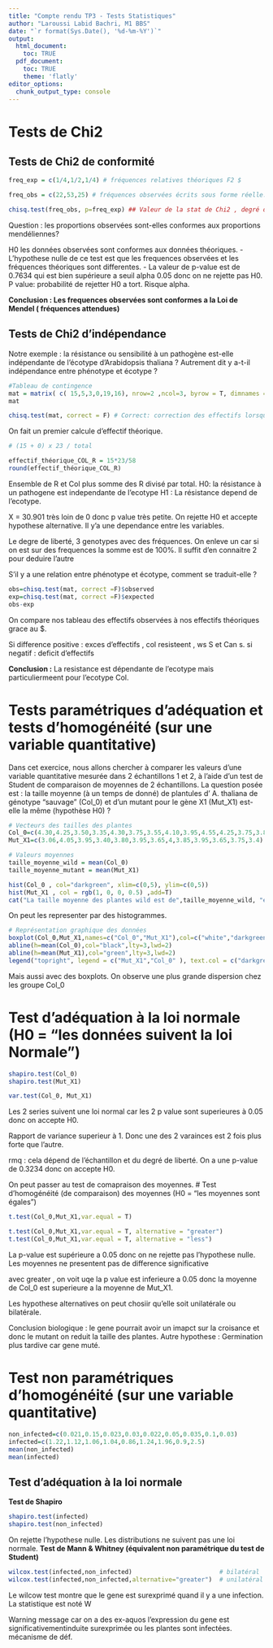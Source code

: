```yaml
---
title: "Compte rendu TP3 - Tests Statistiques"
author: "Laroussi Labid Bachri, M1 BBS"
date: "`r format(Sys.Date(), '%d-%m-%Y')`"
output:
  html_document:
    toc: TRUE
  pdf_document:
    toc: TRUE
    theme: 'flatly' 
editor_options: 
  chunk_output_type: console
---
```


# Tests de Chi2

## Tests de Chi2 de conformité 

```r
freq_exp = c(1/4,1/2,1/4) # fréquences relatives théoriques F2 $

freq_obs = c(22,53,25) # fréquences observées écrits sous forme réelle. 

chisq.test(freq_obs, p=freq_exp) ## Valeur de la stat de Chi2 , degré de liberté est la p-value. 

```
Question : les proportions observées sont-elles conformes aux proportions mendéliennes? 

H0 les données observées sont conformes aux données théoriques. 
- L'hypothese nulle de ce test est que les frequences observées et les fréquences théoriques sont differentes. 
- La valeur de p-value est de 0.7634 qui est bien supérieure a seuil alpha 0.05 donc on ne rejette pas H0. 
P value: probabilité de rejetter H0 a tort. Risque alpha. 


**Conclusion : Les frequences observées sont conformes a la Loi de Mendel ( fréquences attendues)**

## Tests de Chi2 d'indépendance

Notre exemple : la résistance ou sensibilité à un pathogène est-elle indépendante de l'écotype d'Arabidopsis thaliana ? Autrement dit y a-t-il indépendance entre phénotype et écotype ?

```r
#Tableau de contingence 
mat = matrix( c( 15,5,3,0,19,16), nrow=2 ,ncol=3, byrow = T, dimnames = list(c("R","S"), c("Col","Ws","Can")))
mat

chisq.test(mat, correct = F) # Correct: correction des effectifs lorsqu'ils sont trop faibles ( pas important )
```

On fait un premier calcule d'effectif théorique. 
```r
# (15 + 0) x 23 / total 

effectif_théorique_COL_R = 15*23/58
round(effectif_théorique_COL_R)

```
Ensemble de R et Col plus somme des R divisé par total. 
H0: la résistance à un pathogene est independante de l'ecotype 
H1 : La résistance depend de l'ecotype. 

X = 30.901 très loin de 0 donc p value très petite. 
On rejette H0 et accepte hypothese alternative. 
Il y'a une dependance entre les variables. 

Le degre de liberté, 3 genotypes avec des fréquences. On enleve un car si on est sur des frequences la somme est de 100%. Il suffit d'en connaitre 2 pour deduire l'autre 

S'il y a une relation entre phénotype et écotype, comment se traduit-elle ?

```r
obs=chisq.test(mat, correct =F)$observed
exp=chisq.test(mat, correct =F)$expected
obs-exp
```

On compare nos tableau des effectifs observées à nos effectifs théoriques grace au $. 

Si difference positive : exces d'effectifs , col resisteent , ws S et Can s. 
si negatif : deficit d'effectifs 

**Conclusion :** La resistance est dépendante de l'ecotype mais particuliermeent pour l'ecotype Col. 

# Tests paramétriques d'adéquation et tests d'homogénéité (sur une variable quantitative)

Dans cet exercice, nous allons chercher à comparer les valeurs d'une variable quantitative mesurée dans 2 échantillons 1 et 2, à l'aide d'un test de Student de comparaison de moyennes de 2 échantillons. La question posée est : la taille moyenne (à un temps de donné) de plantules d' A. thaliana de génotype "sauvage" (Col_0) et d'un mutant pour le gène X1 (Mut_X1) est-elle la même (hypothèse H0) ?

```r
# Vecteurs des tailles des plantes
Col_0=c(4.30,4.25,3.50,3.35,4.30,3.75,3.55,4.10,3.95,4.55,4.25,3.75,3.85,4.15,3.55,4.75,3.95,3.65)
Mut_X1=c(3.06,4.05,3.95,3.40,3.80,3.95,3.65,4,3.85,3.95,3.65,3.75,3.4)

```

```r
# Valeurs moyennes
taille_moyenne_wild = mean(Col_0)
taille_moyenne_mutant = mean(Mut_X1)

hist(Col_0 , col="darkgreen", xlim=c(0,5), ylim=c(0,5))
hist(Mut_X1 , col = rgb(1, 0, 0, 0.5) ,add=T)
cat("La taille moyenne des plantes wild est de",taille_moyenne_wild, "et la taille des plantes mutants est de", taille_moyenne_mutant)
```

On peut les representer par des histogrammes. 
```r
# Représentation graphique des données
boxplot(Col_0,Mut_X1,names=c("Col_0","Mut_X1"),col=c("white","darkgreen"),ylab="taille (cm)")
abline(h=mean(Col_0),col="black",lty=3,lwd=2)
abline(h=mean(Mut_X1),col="green",lty=3,lwd=2)
legend("topright", legend = c("Mut_X1","Col_0" ), text.col = c("darkgreen","black"))
```

Mais aussi avec des boxplots. 
On observe une plus grande dispersion chez les groupe Col_0


# Test d'adéquation à la loi normale (H0 = "les données suivent la loi Normale")

```r
shapiro.test(Col_0)
shapiro.test(Mut_X1)
```

```r
var.test(Col_0, Mut_X1)

```
Les 2 series suivent une loi normal car les 2 p value sont superieures à 0.05 donc on accepte H0. 

Rapport de variance superieur à 1. Donc une des 2 varainces est 2 fois plus forte que l'autre. 

rmq : cela dépend de l'échantillon et du degré de liberté. 
On a une p-value de 0.3234 donc on accepte H0. 

On peut passer au test de comapraison des moyennes. 
# Test d'homogénéité (de comparaison) des moyennes (H0 = "les moyennes sont égales")
```r
t.test(Col_0,Mut_X1,var.equal = T)

t.test(Col_0,Mut_X1,var.equal = T, alternative = "greater")
t.test(Col_0,Mut_X1,var.equal = T, alternative = "less")
```

La p-value est supérieure a 0.05 donc on ne rejette pas l'hypothese nulle. 
Les moyennes ne presentent pas de difference significative 

avec greater , on voit uqe la p value est inferieure a 0.05 donc la moyenne de Col_0 est superieure a la moyenne de Mut_X1. 

Les hypothese alternatives on peut chosiir qu'elle soit unilatérale ou bilatérale. 

Conclusion biologique : le gene pourrait avoir un imapct sur la croisance et donc le mutant on reduit la taille des plantes. 
Autre hypothese : Germination plus tardive car gene muté. 

# Test non paramétriques d'homogénéité (sur une variable quantitative)

```r
non_infected=c(0.021,0.15,0.023,0.03,0.022,0.05,0.035,0.1,0.03)
infected=c(1.22,1.12,1.06,1.04,0.86,1.24,1.96,0.9,2.5)
mean(non_infected)
mean(infected)
```

## Test d'adéquation à la loi normale
**Test de Shapiro**
```r
shapiro.test(infected)
shapiro.test(non_infected)
```

On rejette l'hypothese nulle. Les distributions ne suivent pas une loi normale. 
**Test de Mann & Whitney (équivalent non paramétrique du test de Student)**
```r
wilcox.test(infected,non_infected)                        # bilatéral
wilcox.test(infected,non_infected,alternative="greater")  # unilatéral
```

Le wilcow test montre que le gene est surexprimé quand il y a une infection. 
La statistique est noté W

Warning message car on a des ex-aquos 
l'expression du gene est significativementinduite surexprimée ou les plantes sont infectées. mécanisme de déf. 

